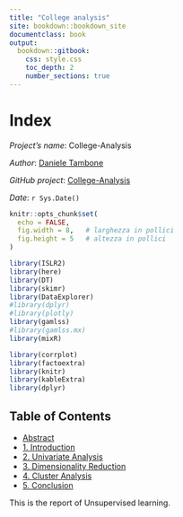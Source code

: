 ```yaml
---
title: "College analysis"
site: bookdown::bookdown_site
documentclass: book
output:
  bookdown::gitbook:
    css: style.css
    toc_depth: 2
    number_sections: true
---
```


# Index {-}

_Project's name_: College-Analysis

_Author_: [Daniele Tambone](https://www.linkedin.com/in/daniele-tambone-b5733616a/)

_GitHub project_: [College-Analysis](https://github.com/DanieleT25/College-Analysis)

_Date_: `r Sys.Date()`


```r
knitr::opts_chunk$set(
  echo = FALSE,
  fig.width = 8,   # larghezza in pollici
  fig.height = 5   # altezza in pollici
)
```

```r
library(ISLR2)
library(here)
library(DT)
library(skimr)
library(DataExplorer)
#library(dplyr)
#library(plotly)
library(gamlss)
#library(gamlss.mx)
library(mixR)

library(corrplot)
library(factoextra)
library(knitr)
library(kableExtra)
library(dplyr)
```


## Table of Contents {-}

- [Abstract](abstract.html)
- [1. Introduction](introduction.html)
- [2. Univariate Analysis](univariate-analysis.html)
- [3. Dimensionality Reduction](dimensionality-reduction.html)
- [4. Cluster Analysis](clustering.html)
- [5. Conclusion](conclusion.html)

This is the report of Unsupervised learning.
